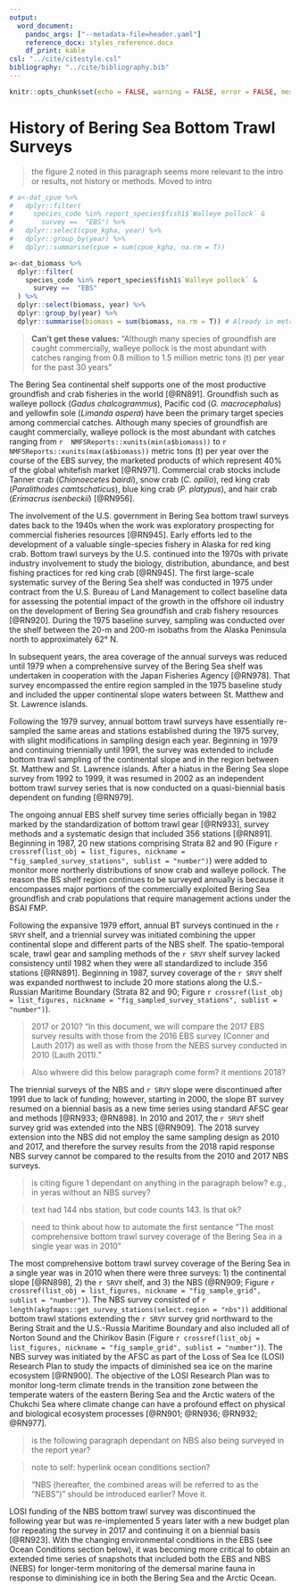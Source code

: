 ```yaml
---
output:
  word_document:
    pandoc_args: ["--metadata-file=header.yaml"]
    reference_docx: styles_reference.docx
    df_print: kable
csl: "../cite/citestyle.csl"
bibliography: "../cite/bibliography.bib"
---
```


```r
knitr::opts_chunk$set(echo = FALSE, warning = FALSE, error = FALSE, message = FALSE)
```

# History of Bering Sea Bottom Trawl Surveys

> the figure 2 noted in this paragraph seems more relevant to the intro or results, not history or methods. Moved to intro

```r

# a<-dat_cpue %>%
#   dplyr::filter(
#     species_code %in% report_species$fish1$`Walleye pollock` & 
#       survey ==  "EBS") %>% 
#   dplyr::select(cpue_kgha, year) %>% 
#   dplyr::group_by(year) %>% 
#   dplyr::summarise(cpue = sum(cpue_kgha, na.rm = T))

a<-dat_biomass %>%
  dplyr::filter(
    species_code %in% report_species$fish1$`Walleye pollock` & 
      survey ==  "EBS"
  ) %>% 
  dplyr::select(biomass, year) %>% 
  dplyr::group_by(year) %>% 
  dplyr::summarise(biomass = sum(biomass, na.rm = T)) # Already in metric tons

```

> **Can't get these values:** "Although many species of groundfish are caught commercially, walleye pollock is the most abundant with catches ranging from 0.8 million to 1.5 million metric tons (t) per year for the past 30 years"

The Bering Sea continental shelf supports one of the most productive groundfish and crab fisheries in the world [@RN891]. Groundfish such as walleye pollock (*Gadus chalcogrammus*), Pacific cod (*G. macrocephalus*) and yellowfin sole (*Limanda aspera*) have been the primary target species among commercial catches. Although many species of groundfish are caught commercially, walleye pollock is the most abundant with catches ranging from `r  NMFSReports::xunits(min(a$biomass))` to `r NMFSReports::xunits(max(a$biomass))` metric tons (t) per year over the course of the EBS survey, the marketed products of which represent 40% of the global whitefish market [@RN971]. Commercial crab stocks include Tanner crab (*Chionoecetes bairdi*), snow crab (*C. opilio*), red king crab (*Paralithodes camtschaticus*), blue king crab (*P. platypus*), and hair crab (*Erimacrus isenbeckii*) [@RN956].

The involvement of the U.S. government in Bering Sea bottom trawl surveys dates back to the 1940s when the work was exploratory prospecting for commercial fisheries resources [@RN945]. Early efforts led to the development of a valuable single-species fishery in Alaska for red king crab. Bottom trawl surveys by the U.S. continued into the 1970s with private industry involvement to study the biology, distribution, abundance, and best fishing practices for red king crab [@RN945]. The first large-scale systematic survey of the Bering Sea shelf was conducted in 1975 under contract from the U.S. Bureau of Land Management to collect baseline data for assessing the potential impact of the growth in the offshore oil industry on the development of Bering Sea groundfish and crab fishery resources [@RN920]. During the 1975 baseline survey, sampling was conducted over the shelf between the 20-m and 200-m isobaths from the Alaska Peninsula north to approximately 62° N.

In subsequent years, the area coverage of the annual surveys was reduced until 1979 when a comprehensive survey of the Bering Sea shelf was undertaken in cooperation with the Japan Fisheries Agency [@RN978]. That survey encompassed the entire region sampled in the 1975 baseline study and included the upper continental slope waters between St. Matthew and St. Lawrence islands.

Following the 1979 survey, annual bottom trawl surveys have essentially re-sampled the same areas and stations established during the 1975 survey, with slight modifications in sampling design each year. Beginning in 1979 and continuing triennially until 1991, the survey was extended to include bottom trawl sampling of the continental slope and in the region between St. Matthew and St. Lawrence islands. After a hiatus in the Bering Sea slope survey from 1992 to 1999, it was resumed in 2002 as an independent bottom trawl survey series that is now conducted on a quasi-biennial basis dependent on funding [@RN979].

The ongoing annual EBS shelf survey time series officially began in 1982 marked by the standardization of bottom trawl gear [@RN933], survey methods and a systematic design that included 356 stations [@RN891]. Beginning in 1987, 20 new stations comprising Strata 82 and 90 (Figure `r crossref(list_obj = list_figures, nickname = "fig_sampled_survey_stations", sublist = "number") `) were added to monitor more northerly distributions of snow crab and walleye pollock. The reason the BS shelf region continues to be surveyed annually is because it encompasses major portions of the commercially exploited Bering Sea groundfish and crab populations that require management actions under the BSAI FMP.

Following the expansive 1979 effort, annual BT surveys continued in the `r SRVY ` shelf, and a triennial survey was initiated combining the upper continental slope and different parts of the NBS shelf. The spatio-temporal scale, trawl gear and sampling methods of the `r SRVY ` shelf survey lacked consistency until 1982 when they were all standardized to include 356 stations [@RN891]. Beginning in 1987, survey coverage of the `r SRVY ` shelf was expanded northwest to include 20 more stations along the U.S.-Russian Maritime Boundary (Strata 82 and 90; Figure `r crossref(list_obj = list_figures, nickname = "fig_sampled_survey_stations", sublist = "number") `). 

> 2017 or 2010? "In this document, we will compare the 2017 EBS survey results with those from the 2016 EBS survey (Conner and Lauth 2017) as well as with those from the NEBS survey conducted in 2010 (Lauth 2011)."

> Also whwere did this below paragraph come form? it mentions 2018?

The triennial surveys of the NBS and `r SRVY ` slope were discontinued after 1991 due to lack of funding; however, starting in 2000, the slope BT survey resumed on a biennial basis as a new time series using standard AFSC gear and methods [@RN933; @RN898]. In 2010 and 2017, the `r SRVY ` shelf survey grid was extended into the NBS [@RN909]. The 2018 survey extension into the NBS did not employ the same sampling design as 2010 and 2017, and therefore the survey results from the 2018 rapid response NBS survey cannot be compared to the results from the 2010 and 2017 NBS surveys.

> is citing figure 1 dependant on anything in the paragraph below? e.g., in yeras without an NBS survey?

> text had 144 nbs station, but code counts 143. Is that ok?

> need to think about how to automate the first sentance "The most comprehensive bottom trawl survey coverage of the Bering Sea in a single year was in 2010"

The most comprehensive bottom trawl survey coverage of the Bering Sea in a single year was in 2010 when there were three surveys: 1) the continental slope [@RN898], 2) the `r SRVY ` shelf, and 3) the NBS (@RN909; Figure `r crossref(list_obj = list_figures, nickname = "fig_sample_grid", sublist = "number")`). The NBS survey consisted of `r length(akgfmaps::get_survey_stations(select.region = "nbs"))` additional bottom trawl stations extending the `r SRVY ` survey grid northward to the Bering Strait and the U.S.-Russia Maritime Boundary and also included all of Norton Sound and the Chirikov Basin (Figure `r crossref(list_obj = list_figures, nickname = "fig_sample_grid", sublist = "number")`). The NBS survey was initiated by the AFSC as part of the Loss of Sea Ice (LOSI) Research Plan to study the impacts of diminished sea ice on the marine ecosystem [@RN900]. The objective of the LOSI Research Plan was to monitor long-term climate trends in the transition zone between the temperate waters of the eastern Bering Sea and the Arctic waters of the Chukchi Sea where climate change can have a profound effect on physical and biological ecosystem processes [@RN901; @RN936; @RN932; @RN977].

> is the following paragraph dependant on NBS also being surveyed in the report year?

> note to self: hyperlink ocean conditions section?

> "NBS (hereafter, the combined areas will be referred to as the “NEBS”)" should be introduced earlier? Move it. 

LOSI funding of the NBS bottom trawl survey was discontinued the following year but was re-implemented 5 years later with a new budget plan for repeating the survey in 2017 and continuing it on a biennial basis [@RN923]. With the changing environmental conditions in the EBS (see Ocean Conditions section below), it was becoming more critical to obtain an extended time series of snapshots that included both the EBS and NBS (NEBS) for longer-term monitoring of the demersal marine fauna in response to diminishing ice in both the Bering Sea and the Arctic Ocean.



